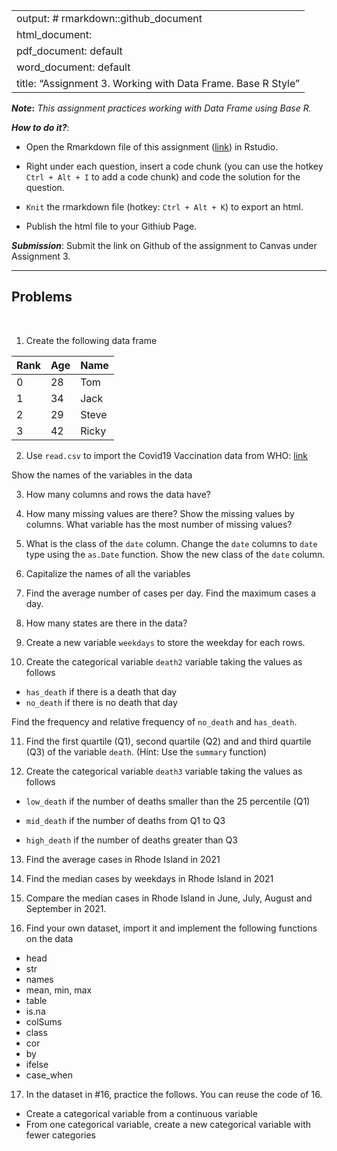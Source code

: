 
---
output: # rmarkdown::github_document
  html_document:
  pdf_document: default
  word_document: default
title: "Assignment 3.  Working with Data Frame. Base R Style"
---

***Note*:** *This assignment practices working with Data Frame using Base R.*

***How to do it?***: 

- Open the Rmarkdown file of this assignment ([link](assignment3.Rmd)) in Rstudio. 

- Right under each question, insert  a code chunk (you can use the hotkey `Ctrl + Alt + I` to add a code chunk) and code the solution for the question. 

- `Knit` the rmarkdown file (hotkey: `Ctrl + Alt + K`) to export an html.  

-  Publish the html file to your Githiub Page. 

***Submission***: Submit the link on Github of the assignment to Canvas under Assignment 3. 

-------

Problems
-------
 \

1. Create the following data frame

| Rank 	| Age 	| Name  	|
|------	|-----	|-------	|
| 0    	| 28  	| Tom   	|
| 1    	| 34  	| Jack  	|
| 2    	| 29  	| Steve 	|
| 3    	| 42  	| Ricky 	|

2. Use `read.csv` to import the Covid19 Vaccination data from WHO: [link](https://raw.githubusercontent.com/nytimes/covid-19-data/master/us-states.csv)

Show the names of the variables in the data

3. How many columns and rows the data have? 

4. How many missing values are there?  Show the missing values by columns.  What variable has the most number of missing values?

5. What is the class of the `date` column. Change the `date` columns to `date` type using the `as.Date` function. Show the new class of the `date` column. 

6. Capitalize the names of all the variables

7. Find the average number of cases per day. Find the maximum cases a day.  

8. How many states are there in the data?  

9. Create a new variable `weekdays` to store the weekday for each rows. 

10. Create the categorical variable `death2` variable taking the values as follows

- `has_death` if there is a death that day
-  `no_death` if there is no death that day

Find the frequency and relative frequency of `no_death` and `has_death`. 

11. Find the first quartile (Q1), second quartile (Q2) and and third quartile (Q3) of the variable `death`. (Hint:  Use the `summary` function)

12. Create the categorical variable `death3` variable taking the values as follows

- `low_death` if the number of deaths smaller than the 25 percentile (Q1)

- `mid_death` if the number of deaths from Q1 to Q3

- `high_death` if the number of deaths greater than Q3

13. Find the average cases in Rhode Island in 2021

14. Find the median cases by weekdays in Rhode Island in 2021 

15. Compare the median cases in Rhode Island in June, July, August and September in 2021. 

16.  Find your own dataset, import it and implement the following functions on the data

- head
- str
- names
- mean, min, max
- table
- is.na
- colSums
- class
- cor
- by
- ifelse
- case_when

17.  In the dataset in #16, practice the follows.  You can reuse the code of 16. 

- Create a categorical variable from a continuous variable
- From one categorical variable, create a new categorical variable with fewer categories
